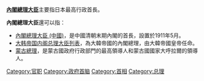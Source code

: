 '''[[內閣總理大臣|內閣總理大臣]]'''主要指日本最高行政首長。

'''內閣總理大臣'''還可以指：

* [[內閣總理大臣_(中國)|內閣總理大臣 (中國)]]，是中國清朝末期內閣的首長，設置於1911年5月。
* [[大韩帝国内阁总理大臣列表|大韩帝国内阁总理大臣列表]]，為大韓帝國的內閣總理，由大韓帝國皇帝任命。
* [[蒙古總理|蒙古總理]]，是蒙古國政府行政部門的最高領導人和蒙古國國家大呼拉爾的領導人。

{{消歧义|cat=六字消歧义}}

[[Category:官职|Category:官职]]
[[Category:政府首脑|Category:政府首脑]]
[[Category:首相|Category:首相]]
[[Category:总理|Category:总理]]